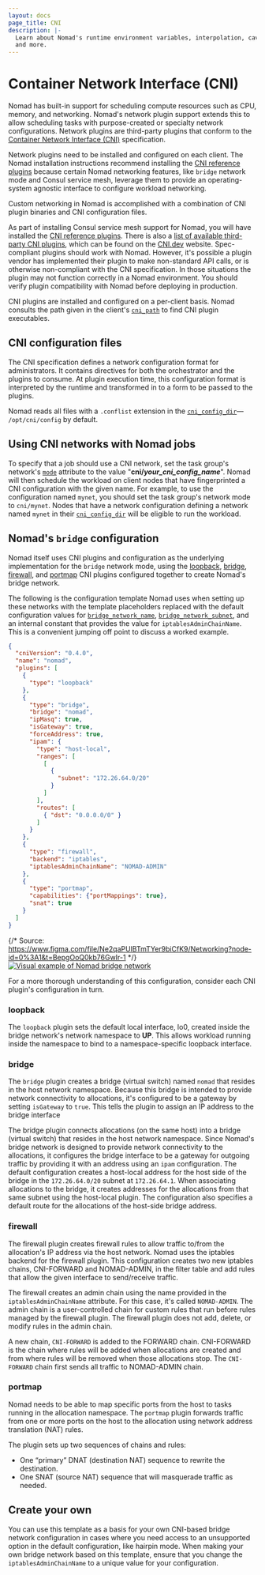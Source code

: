 ```yaml
---
layout: docs
page_title: CNI
description: |-
  Learn about Nomad's runtime environment variables, interpolation, caveats,
  and more.
---
```


# Container Network Interface (CNI)

Nomad has built-in support for scheduling compute resources such as
CPU, memory, and networking. Nomad's network plugin support extends
this to allow scheduling tasks with purpose-created or specialty network
configurations. Network plugins are third-party plugins that conform to the
[Container Network Interface (CNI)][cni_spec] specification.

Network plugins need to be installed and configured on each client. The Nomad
installation instructions recommend installing the [CNI reference plugins][cni_ref]
because certain Nomad networking features, like `bridge` network mode and
Consul service mesh, leverage them to provide an operating-system agnostic
interface to configure workload networking.

Custom networking in Nomad is accomplished with a combination of CNI plugin
binaries and CNI configuration files.

As part of installing Consul service mesh support for Nomad, you will have
installed the [CNI reference plugins][cni_ref]. There is also a
[list of available third-party CNI plugins][3rd_party_cni], which can be found
on the [CNI.dev](https://cni.dev) website. Spec-compliant plugins should work
with Nomad. However, it's possible a plugin vendor has implemented their plugin
to make non-standard API calls, or is otherwise non-compliant with the CNI
specification. In those situations the plugin may not function correctly in a
Nomad environment. You should verify plugin compatibility with Nomad before
deploying in production.

CNI plugins are installed and configured on a per-client basis. Nomad consults
the path given in the client's [`cni_path`] to find CNI plugin executables.

## CNI configuration files

The CNI specification defines a network configuration format for administrators.
It contains directives for both the orchestrator and the plugins to consume.
At plugin execution time, this configuration format is interpreted by the
runtime and transformed in to a form to be passed to the plugins.

Nomad reads all files with a `.conflist` extension in the [`cni_config_dir`][]—
`/opt/cni/config` by default.

## Using CNI networks with Nomad jobs

To specify that a job should use a CNI network, set the task group's
network's [`mode`][] attribute to the value "**cni/_your\_cni\_config\_name_**".
Nomad will then schedule the workload on client nodes that have fingerprinted a
CNI configuration with the given name. For example, to use the configuration
named `mynet`, you should set the task group's network mode to `cni/mynet`.
Nodes that have a network configuration defining a network named `mynet` in
their [`cni_config_dir`][] will be eligible to run the workload.

## Nomad's `bridge` configuration

Nomad itself uses CNI plugins and configuration as the underlying implementation
for the `bridge` network mode, using the [loopback][], [bridge][], [firewall][],
and [portmap][] CNI plugins configured together to create Nomad's bridge
network.

The following is the configuration template Nomad uses when setting up these
networks with the template placeholders replaced with the default configuration
values for [`bridge_network_name`][], [`bridge_network_subnet`][], and an
internal constant that provides the value for `iptablesAdminChainName`. This is
a convenient jumping off point to discuss a worked example.

```json
{
  "cniVersion": "0.4.0",
  "name": "nomad",
  "plugins": [
    {
      "type": "loopback"
    },
    {
      "type": "bridge",
      "bridge": "nomad",
      "ipMasq": true,
      "isGateway": true,
      "forceAddress": true,
      "ipam": {
        "type": "host-local",
        "ranges": [
          [
            {
              "subnet": "172.26.64.0/20"
            }
          ]
        ],
        "routes": [
          { "dst": "0.0.0.0/0" }
        ]
      }
    },
    {
      "type": "firewall",
      "backend": "iptables",
      "iptablesAdminChainName": "NOMAD-ADMIN"
    },
    {
      "type": "portmap",
      "capabilities": {"portMappings": true},
      "snat": true
    }
  ]
}
```

{/* Source: https://www.figma.com/file/Ne2qaPUlBTmTYer9biCfK9/Networking?node-id=0%3A1&t=BepgOoQ0kb76GwIr-1 */}
[![Visual example of Nomad bridge network](/img/nomad-bridge-network.png)](/img/nomad-bridge-network.png)

For a more thorough understanding of this configuration, consider each CNI
plugin's configuration in turn.

### loopback

The `loopback` plugin sets the default local interface, lo0, created inside
the bridge network's network namespace to **UP**. This allows workload running
inside the namespace to bind to a namespace-specific loopback interface.

### bridge

The `bridge` plugin creates a bridge (virtual switch) named `nomad` that resides
in the host network namespace. Because this bridge is intended to provide
network connectivity to allocations, it's configured to be a gateway by setting
`isGateway` to `true`. This tells the plugin to assign an IP address to the
bridge interface

The bridge plugin connects allocations (on the same host) into a bridge (virtual
switch) that resides in the host network namespace. Since Nomad's bridge network
is designed to provide network connectivity to the allocations, it configures
the bridge interface to be a gateway for outgoing traffic by providing it with
an address using an `ipam` configuration. The default configuration creates a
host-local address for the host side of the bridge in the `172.26.64.0/20`
subnet at `172.26.64.1`. When associating allocations to the bridge, it creates
addresses for the allocations from that same subnet using the host-local plugin.
The configuration also specifies a default route for the allocations of the
host-side bridge address.

### firewall

The firewall plugin creates firewall rules to allow traffic to/from the
allocation's IP address via the host network. Nomad uses the iptables backend
for the firewall plugin. This configuration creates two new iptables chains,
CNI-FORWARD and NOMAD-ADMIN, in the filter table and add rules that allow the
given interface to send/receive traffic.

The firewall creates an admin chain using the name provided in the
`iptablesAdminChainName` attribute. For this case, it's called `NOMAD-ADMIN`.
The admin chain is a user-controlled chain for custom rules that run before
rules managed by the firewall plugin. The firewall plugin does not add, delete,
or modify rules in the admin chain.

A new chain, `CNI-FORWARD` is added to the FORWARD chain. CNI-FORWARD is the
chain where rules will be added when allocations are created and from where
rules will be removed when those allocations stop. The `CNI-FORWARD` chain first
sends all traffic to NOMAD-ADMIN chain.

### portmap

Nomad needs to be able to map specific ports from the host to tasks running in
the allocation namespace. The `portmap` plugin forwards traffic from one or more
ports on the host to the allocation using network address translation (NAT)
rules.

The plugin sets up two sequences of chains and rules:

- One “primary” DNAT (destination NAT) sequence to rewrite the destination.
- One SNAT (source NAT) sequence that will masquerade traffic as needed.

## Create your own

You can use this template as a basis for your own CNI-based bridge network
configuration in cases where you need access to an unsupported option in the
default configuration, like hairpin mode. When making your own bridge network
based on this template, ensure that you change the `iptablesAdminChainName` to
a unique value for your configuration.

[3rd_party_cni]: https://www.cni.dev/docs/#3rd-party-plugins
[cni_ref]: https://github.com/containernetworking/plugins
[cni_spec]: https://www.cni.dev/docs/spec/
[`cni_path`]: /docs/configuration/client#cni_path
[`cni_config_dir`]: /docs/configuration/client#cni_config_dir
[loopback]: https://github.com/containernetworking/plugins#main-interface-creating
[bridge]: https://www.cni.dev/plugins/current/main/bridge/
[portmap]: https://www.cni.dev/plugins/current/meta/portmap/
[firewall]: https://www.cni.dev/plugins/current/meta/firewall/
[`bridge_network_name`]: /docs/configuration/client#bridge_network_name
[`bridge_network_subnet`]: /docs/configuration/client#bridge_network_subnet
[`mode`]: /docs/job-specification/network#mode
[img-bridge-network]: kk
